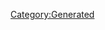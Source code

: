 {{Database/Costume/CostumeInfo
 |ID=334
 |DivaId=2
 |PrismCostumeId=34
 |Enabled=2
 |SkillId=39
 |EODICFLJAKO=False
 |AGBPBDODKBK=1
 |HMCOGDICFNB=1
 |LevelMax=0
 |HGBJODBCJDA=0
 |EGLDFPILJLG=0
 |GLEEPAFMPLO=False
 |IIELLEPEEFH=7320
}}
[[Category:Generated]]
